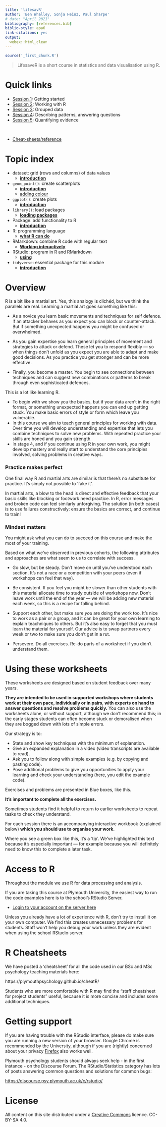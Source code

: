 ```yaml
---
title: 'lifesavR'
author: 'Ben Whalley, Sonja Heinz, Paul Sharpe'
# date: "April 2021"
bibliography: [references.bib]
biblio-style: apa6
link-citations: yes
output:
  webex::html_clean
---
```



```r
source('_first_chunk.R')
```

<meta property="og:description" content="LifesaveR is a short course in statistics and data visualisation using R." />



> LifesaveR is a short course in statistics and data visualisation using R.


# Quick links


- [Session 1](session-1.html): Getting started
- [Session 2](session-2.html): Working with R
- [Session 3](session-3.html): Grouped data
- [Session 4](session-4.html): Describing patterns, answering questions
- [Session 5](session-5.html): Quantifying evidence

<br>

- [Cheat-sheets/reference](https://plymouthpsychology.github.io/cheatR/)


# Topic index 

* dataset: grid (rows and columns) of data values
  * [**introduction**](session-1.html#datasets)
* `geom_point()`: create scatterplots
  * [**introduction**](session-1.html#scatterplots)
  * [adding colour](session-3.html#colour)
* `ggplot()`: create plots
  * [**introduction**](session-1.html#scatterplots)
* `library()`: load packages
  * [**loading packages**](session-1.html#packages)
* Package: add functionality to R
  * [**introduction**](session-1.html#packages)
* R: programming language
  * [**what R can do**](session-1.html#cando)
* RMarkdown: combine R code with regular text
  * [**Working interactively**](session-1.html#interactive)
* RStudio: program in R and RMarkdown
  * [**using**](session-1.html#using)
* `tidyverse`: essential package for this module
  * [**introduction**](session-1.html#packages)

# Overview

R is a bit like a martial art. Yes, this analogy is clichéd, but we think the parallels are real. Learning a martial art goes something like this:

- As a novice you learn basic movements and techniques for self defence. If an attacker behaves as you expect you can block or counter-attack. But if something unexpected happens you might be confused or overwhelmed.

- As you gain expertise you learn general principles of movement and strategies to attack or defend. These let you to respond flexibly — so when things don't unfold as you expect you are able to adapt and make good decisions. As you practice you get stronger and can be more effective.

- Finally, you become a master. You begin to see connections between techniques and can suggest new combinations or patterns to break through even sophisticated defences.


This is a lot like learning R.

- To begin with we show you the basics, but if your data aren't in the right format, or something unexpected happens you can end up getting stuck. You make basic errors of style or form which leave you vulnerable.
- In this course we aim to teach general principles for working with data. Over time you will develop understanding and expertise that lets you combine techniques to solve new problems. With repeated practice your skills are honed and you gain strength.
- In stage 4, and if you continue using R in your own work, you might develop mastery and really start to understand the core principles involved, solving problems in creative ways.


### Practice makes perfect

One final way R and martial arts are similar is that there's no substitute for practice. It's simply not possible to 'fake it'.

In martial arts, a blow to the head is direct and effective feedback that your basic skills like blocking or footwork need practice. In R, error messages and broken code can feel similarly unforgiving. The solution (in both cases) is to use failures constructively: ensure the basics are correct, and continue to train!


### Mindset matters

You might ask what you can do to succeed on this course and make the most of your training.

Based on what we've observed in previous cohorts, the following attributes and approaches are
what seem to us to correlate with success.

* Go slow, but be steady. Don't move on until you've understood each section. It's not a race or a competition with your peers (even if workshops can feel that way).

* Be consistent. If you feel you might be slower than other students with this material allocate time to study outside of workshops now. Don't leave work until the end of the year — we will be adding new material each week, so this is a recipe for falling behind.

* Support each other, but make sure _you_ are doing the work too. It's nice to work as a pair or a group, and it can be great for your own learning to explain teachniques to others. But it's also easy to forget that you must learn the material for yourself. Our advice is to swap partners every week or two to make sure you don't get in a rut.

* Persevere. Do all exercises. Re-do parts of a worksheet if you didn't understand them.



# Using these worksheets

These worksheets are designed based on student feedback over many years.

**They are intended to be used in supported workshops where students work at their own pace, individually or in pairs, with experts on hand to answer questions and resolve problems quickly.** You can also use the worksheets alone, or without support, although we don't recommend this; in the early stages students can often become stuck or demoralised when they are bogged down with lots of simple errors.

Our strategy is to:

- State and show key techniques with the minimum of explanation.
- Give an expanded explanation in a video (video transcripts are available to read).
- Ask you to follow along with simple examples (e.g. by copying and pasting code).
- Pose additional problems to give you opportunities to apply your learning and check your understanding (here, you edit the example code).

:::{.exercise}

Exercises and problems are presented in Blue boxes, like this.

**It's important to complete all the exercises.**

Sometimes students find it helpful to return to earlier worksheets to repeat tasks to check they understand.

For each session there is an accompanying interactive workbook (explained below) **which you should use to organise your work**.

:::


:::{.tip}

Where you see a green box like this, it's a 'tip'. We've highlighted this text
because it's especially important — for example because you will definitely need to
know this to complete a later task.

:::



# Access to R

Throughout the module we use R for data processing and analysis.

If you are taking this course at Plymouth University, the easiest way to run the code
examples here is to the school's RStudio Server.

-   [Login to your account on the server here](https://rstudio.plymouth.ac.uk)



Unless you already  have a lot of experience with R, don't try to install it on
your own computer. We find this creates unnecessary problems for students. Staff won't help you debug your work unless they are evident when using the school RStudio server.




# R Cheatsheets

We have posted a 'cheatsheet' for all the code used in our BSc and MSc psychology teaching materials here:


https://plymouthpsychology.github.io/cheatR/


Students who are more comfortable with R may find the "staff cheatsheet for project students" useful, because it is more concise and includes some additional techniques.



# Getting support


If you are having trouble with the RStudio interface, please do make sure you are running a new version of your browser. Google Chrome is recommended by the University, although if you are (rightly) concerned about your privacy [Firefox](https://www.mozilla.org/en-GB/firefox/new/) also works well.

Plymouth psychology students should always seek help - in the first instance - on the Discourse Forum. The RStudio/Statistics category has lots of posts answering common questions and solutions for common bugs:

[https://discourse.psy.plymouth.ac.uk/c/rstudio/](https://discourse.psy.plymouth.ac.uk/c/rstudio/21)




# License

All content on this site distributed under a
[Creative Commons](https://creativecommons.org/) licence. CC-BY-SA 4.0.
